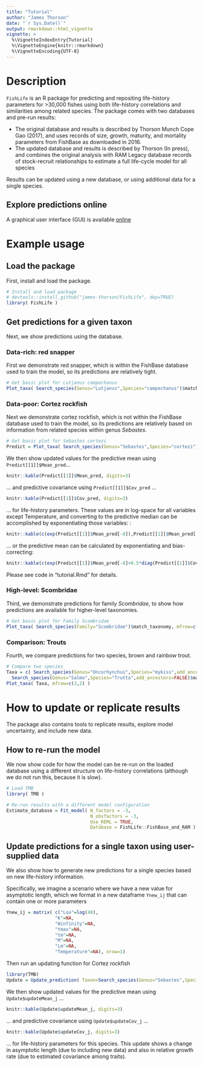 ```yaml
---
title: "Tutorial"
author: "James Thorson"
date: "`r Sys.Date()`"
output: rmarkdown::html_vignette
vignette: >
  %\VignetteIndexEntry{Tutorial}
  %\VignetteEngine{knitr::rmarkdown}
  %\VignetteEncoding{UTF-8}
---
```


# Description

`FishLife` is an R package for predicting and repositing life-history parameters for >30,000 fishes using both life-history correlations and similarities among related species.  The package comes with two databases and pre-run results:

* The original database and results is described by Thorson Munch Cope Gao (2017), and uses records of size, growth, maturity, and mortality parameters from FishBase as downloaded in 2016.
* The updated database and results is described by Thorson (In press), and combines the original analysis with RAM Legacy database records of stock-recruit relationships to estimate a full life-cycle model for all species

Results can be updated using a new database, or using additional data for a single species. 

## Explore predictions online

A graphical user interface (GUI) is available [online](https://james-thorson.shinyapps.io/FishLife/)

# Example usage

## Load the package

First, install and load the package. 

```r
# Install and load package
# devtools::install_github("james-thorson/FishLife", dep=TRUE)
library( FishLife )
```

## Get predictions for a given taxon

Next, we show predictions using the database. 

### Data-rich:  red snapper

First we demonstrate red snapper, which is within the FishBase database used to train the model, so its predictions are relatively tight.  

```r
# Get basic plot for Lutjanus campechanus
Plot_taxa( Search_species(Genus="Lutjanus",Species="campechanus")$match_taxonomy, mfrow=c(3,2) )
```

### Data-poor:  Cortez rockfish

Next we demonstrate cortez rockfish, which is not within the FishBase database used to train the model, so its predictions are relatively based on information from related species within genus *Sebastes*.  
```r
# Get basic plot for Sebastes cortezi
Predict = Plot_taxa( Search_species(Genus="Sebastes",Species="cortezi")$match_taxonomy, mfrow=c(3,2) )
```

We then show updated values for the predictive mean using `Predict[[1]]$Mean_pred`...

```r
knitr::kable(Predict[[1]]$Mean_pred, digits=3)
```

... and predictive covariance using `Predict[[1]]$Cov_pred` ...

```r
knitr::kable(Predict[[1]]$Cov_pred, digits=3)
```

... for life-history parameters. These values are in log-space for all variables except Temperature, and converting to the predictive median can be accomplished by exponentiating those variables: :

```r
knitr::kable(c(exp(Predict[[1]]$Mean_pred[-8]),Predict[[1]]$Mean_pred['Temperature']), digits=3)
```

... or the predictive mean can be calculated by exponentiating and bias-correcting:

```r
knitr::kable(c(exp(Predict[[1]]$Mean_pred[-8]+0.5*diag(Predict[[1]]$Cov_pred)[-8]),Predict[[1]]$Mean_pred['Temperature']), digits=3)
```

Please see code in "tutorial.Rmd" for details.  

### High-level:  Scombridae

Third, we demonstrate predictions for family *Scombridae*, to show how predictions are available for higher-level taxonomies.
```r
# Get basic plot for Family Scombridae 
Plot_taxa( Search_species(Family="Scombridae")$match_taxonomy, mfrow=c(3,2) )
```

### Comparison:  Trouts

Fourth, we compare predictions for two species, brown and rainbow trout.
```r
# Compare two species
Taxa = c( Search_species(Genus="Oncorhynchus",Species="mykiss",add_ancestors=FALSE)$match_taxonomy,
  Search_species(Genus="Salmo",Species="Trutta",add_ancestors=FALSE)$match_taxonomy )
Plot_taxa( Taxa, mfrow=c(3,2) )
```

# How to update or replicate results

The package also contains tools to replicate results, explore model uncertainty, and include new data.  

## How to re-run the model

We now show code for how the model can be re-run on the loaded database using a different structure on life-history correlations (although we do not run this, because it is slow).  

```r
# Load TMB
library( TMB )

# Re-run results with a different model configuration
Estimate_database = Fit_model( N_factors = -3, 
                               N_obsfactors = -3, 
                               Use_REML = TRUE,
                               Database = FishLife::FishBase_and_RAM )
```

## Update predictions for a single taxon using user-supplied data

We also show how to generate new predictions for a single species based on new life-history information.  

Specifically, we imagine a scenario where we have a new value for asymptotic length, which we format in a new dataframe `Ynew_ij` that can contain one or more parameters
```r
Ynew_ij = matrix( c("Loo"=log(40),
                  "K"=NA,
                  "Winfinity"=NA,
                  "tmax"=NA,
                  "tm"=NA,
                  "M"=NA,
                  "Lm"=NA,
                  "Temperature"=NA), nrow=1)
```

Then run an updating function for Cortez rockfish
```r
library(TMB)
Update = Update_prediction( Taxon=Search_species(Genus="Sebastes",Species="cortezi",add_ancestors=FALSE)$match_taxonomy, Ynew_ij=Ynew_ij)
```

We then show updated values for the predictive mean using `Update$updateMean_j` ...

```r
knitr::kable(Update$updateMean_j, digits=3)
```

... and predictive covariance using `Update$updateCov_j` ...

```r
knitr::kable(Update$updateCov_j, digits=3)
```

... for life-history parameters for this species. This update shows a change in asymptotic length (due to including new data) and also in relative growth rate (due to estimated covariance among traits).  

